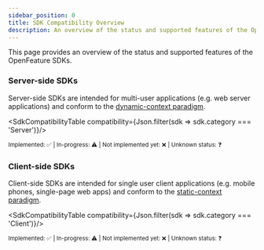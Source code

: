 ```yaml
---
sidebar_position: 0
title: SDK Compatibility Overview
description: An overview of the status and supported features of the OpenFeature SDKs
---
```



This page provides an overview of the status and supported features of the OpenFeature SDKs.

### Server-side SDKs

Server-side SDKs are intended for multi-user applications (e.g. web server applications) and conform to the [dynamic-context paradigm](/specification/glossary#dynamic-context-paradigm).

<SdkCompatibilityTable compatibility={Json.filter(sdk => sdk.category === 'Server')}/>

<sub>Implemented: ✅ | In-progress: ⚠️ | Not implemented yet: ❌ | Unknown status: ❓</sub>

### Client-side SDKs

Client-side SDKs are intended for single user client applications (e.g. mobile phones, single-page web apps) and conform to the [static-context paradigm](/specification/glossary#static-context-paradigm).

<SdkCompatibilityTable compatibility={Json.filter(sdk => sdk.category === 'Client')}/>

<sub>Implemented: ✅ | In-progress: ⚠️ | Not implemented yet: ❌ | Unknown status: ❓</sub>

